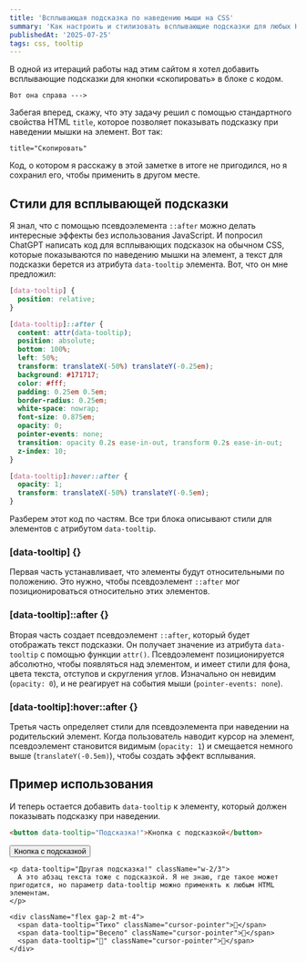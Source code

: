 ```yaml
---
title: 'Всплывающая подсказка по наведению мыши на CSS'
summary: 'Как настроить и стилизовать всплывающие подсказки для любых HTML элементов без использования JavaScript'
publishedAt: '2025-07-25'
tags: css, tooltip
---
```


В одной из итераций работы над этим сайтом я хотел добавить всплывающие подсказки для кнопки «скопировать» в блоке с кодом.

```
Вот она справа --->
```

Забегая вперед, скажу, что эту задачу решил с помощью стандартного свойства HTML `title`, которое позволяет показывать подсказку при наведении мышки на элемент. Вот так:

```
title="Скопировать"
```

Код, о котором я расскажу в этой заметке в итоге не пригодился, но я сохранил его, чтобы применить в другом месте.

## Стили для всплывающей подсказки

Я знал, что с помощью псевдоэлемента `::after` можно делать интересные эффекты без использования JavaScript. И попросил ChatGPT написать код для всплывающих подсказок на обычном CSS, которые показываются по наведению мышки на элемент, а текст для подсказки берется из атрибута `data-tooltip` элемента. Вот, что он мне предложил:

```css
[data-tooltip] {
  position: relative;
}

[data-tooltip]::after {
  content: attr(data-tooltip);
  position: absolute;
  bottom: 100%;
  left: 50%;
  transform: translateX(-50%) translateY(-0.25em);
  background: #171717;
  color: #fff;
  padding: 0.25em 0.5em;
  border-radius: 0.25em;
  white-space: nowrap;
  font-size: 0.875em;
  opacity: 0;
  pointer-events: none;
  transition: opacity 0.2s ease-in-out, transform 0.2s ease-in-out;
  z-index: 10;
}

[data-tooltip]:hover::after {
  opacity: 1;
  transform: translateX(-50%) translateY(-0.5em);
}
```

Разберем этот код по частям. Все три блока описывают стили для элементов с атрибутом `data-tooltip`.

### [data-tooltip] {}

Первая часть устанавливает, что элементы будут относительными по положению. Это нужно, чтобы псевдоэлемент `::after` мог позиционироваться относительно этих элементов.

### [data-tooltip]::after {}

Вторая часть создает псевдоэлемент `::after`, который будет отображать текст подсказки. Он получает значение из атрибута `data-tooltip` с помощью функции `attr()`. Псевдоэлемент позиционируется абсолютно, чтобы появляться над элементом, и имеет стили для фона, цвета текста, отступов и скругления углов. Изначально он невидим (`opacity: 0`), и не реагирует на события мыши (`pointer-events: none`).

### [data-tooltip]:hover::after {}

Третья часть определяет стили для псевдоэлемента при наведении на родительский элемент. Когда пользователь наводит курсор на элемент, псевдоэлемент становится видимым (`opacity: 1`) и смещается немного выше (`translateY(-0.5em)`), чтобы создать эффект всплывания.

## Пример использования

И теперь остается добавить `data-tooltip` к элементу, который должен показывать подсказку при наведении.

```html
<button data-tooltip="Подсказка!">Кнопка с подсказкой</button>
```

<BrowserMockup title="index.html">
  <div className="m-4">
    <button
      data-tooltip="Подсказка!"
      className="px-4 pb-0.5 bg-blue-500 text-white rounded hover:bg-blue-600 transition duration-200 cursor-pointer"
    >
      Кнопка с подсказкой
    </button>

    <p data-tooltip="Другая подсказка!" className="w-2/3">
      А это абзац текста тоже с подсказкой. Я не знаю, где такое может пригодится, но параметр data-tooltip можно применять к любым HTML элементам.
    </p>

    <div className="flex gap-2 mt-4">
      <span data-tooltip="Тихо" className="cursor-pointer">🤫</span>
      <span data-tooltip="Весело" className="cursor-pointer">🤩</span>
      <span data-tooltip="🤖" className="cursor-pointer">🤖</span>
    </div>

  </div>
</BrowserMockup>
